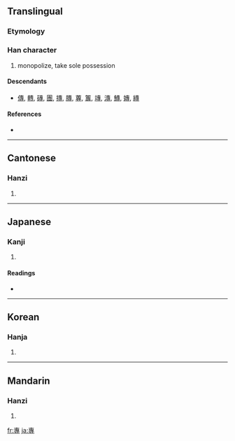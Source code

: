 {{also|专|専}}
==Translingual==

===Etymology===
{{Han compound|叀|寸|c1=p|c2=s|ls=psc}}

===Han character===
{{Han char|rn=41|rad=寸|as=08|sn=11|four=5034<sub>3</sub>|canj=十戈木戈 (JIDI)}}

# monopolize, take sole possession

====Descendants====
* [[傳]], [[轉]], [[磚]], [[團]], [[摶]], [[膞]], [[蓴]], [[篿]], [[竱]], [[漙]], [[鱄]], [[嫥]], [[縳]]

====References====
* {{Han ref|kx=0295.010|dkj=07439|dj=0584.010|hdz=10507.010|uh=5C08|ud=23560|bh=B14D|bd=45389}}

----

==Cantonese==

===Hanzi===
{{yue-hanzi|jyut=|y=jyun1}}

# {{defn|Cantonese}}

----

==Japanese==

===Kanji===
{{ja-kanji|grade=|rs=寸08}}

# {{defn|Japanese}}

====Readings====
* {{ja-readings|on=[[せん]] (sen)|kun=[[もっぱら]] (moppara)}}

----

==Korean==

===Hanja===
{{ko-hanja|hangeul=전|rv=jeon|mr=chŏn}}

# {{defn|Korean}}

----

==Mandarin==

===Hanzi===
{{cmn-hanzi|sim=专|pin=[[yù]] ([[yu4]]), [[zhuān]] ([[zhuan1]])|wg=yü<sup>4</sup>, chuan<sup>1</sup>}}

# {{defn|Mandarin}}

[[fr:專]]
[[ja:專]]